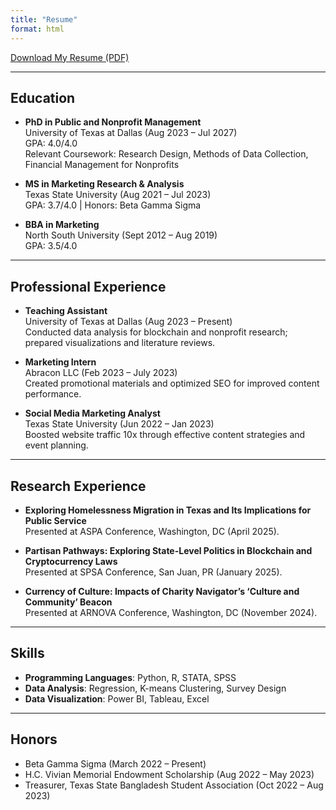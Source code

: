 ---
title: "Resume"
format: html
---


[Download My Resume (PDF)](files/Resume_V1.pdf)

---

## Education

- **PhD in Public and Nonprofit Management**  
  University of Texas at Dallas (Aug 2023 – Jul 2027)  
  GPA: 4.0/4.0  
  Relevant Coursework: Research Design, Methods of Data Collection, Financial Management for Nonprofits  

- **MS in Marketing Research & Analysis**  
  Texas State University (Aug 2021 – Jul 2023)  
  GPA: 3.7/4.0 | Honors: Beta Gamma Sigma  

- **BBA in Marketing**  
  North South University (Sept 2012 – Aug 2019)  
  GPA: 3.5/4.0  

---

## Professional Experience

- **Teaching Assistant**  
  University of Texas at Dallas (Aug 2023 – Present)  
  Conducted data analysis for blockchain and nonprofit research; prepared visualizations and literature reviews.  

- **Marketing Intern**  
  Abracon LLC (Feb 2023 – July 2023)  
  Created promotional materials and optimized SEO for improved content performance.  

- **Social Media Marketing Analyst**  
  Texas State University (Jun 2022 – Jan 2023)  
  Boosted website traffic 10x through effective content strategies and event planning.  

---

## Research Experience

- **Exploring Homelessness Migration in Texas and Its Implications for Public Service**  
  Presented at ASPA Conference, Washington, DC (April 2025).  

- **Partisan Pathways: Exploring State-Level Politics in Blockchain and Cryptocurrency Laws**  
  Presented at SPSA Conference, San Juan, PR (January 2025).  

- **Currency of Culture: Impacts of Charity Navigator's 'Culture and Community' Beacon**  
  Presented at ARNOVA Conference, Washington, DC (November 2024).  

---

## Skills

- **Programming Languages**: Python, R, STATA, SPSS  
- **Data Analysis**: Regression, K-means Clustering, Survey Design  
- **Data Visualization**: Power BI, Tableau, Excel  

---

## Honors

- Beta Gamma Sigma (March 2022 – Present)  
- H.C. Vivian Memorial Endowment Scholarship (Aug 2022 – May 2023)  
- Treasurer, Texas State Bangladesh Student Association (Oct 2022 – Aug 2023)  
